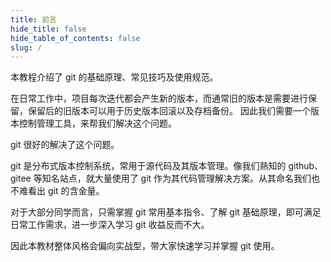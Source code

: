 ```yaml
---
title: 前言
hide_title: false
hide_table_of_contents: false
slug: /
---
```


本教程介绍了 git 的基础原理、常见技巧及使用规范。

在日常工作中，项目每次迭代都会产生新的版本，而通常旧的版本是需要进行保留，保留后的旧版本可以用于历史版本回滚以及存档备份。
因此我们需要一个版本控制管理工具，来帮我们解决这个问题。

git 很好的解决了这个问题。

git 是分布式版本控制系统，常用于源代码及其版本管理。像我们熟知的 github、gitee 等知名站点，就大量使用了 git 作为其代码管理解决方案。从其命名我们也不难看出 git 的含金量。

对于大部分同学而言，只需掌握 git 常用基本指令、了解 git 基础原理，即可满足日常工作需求，进一步深入学习 git 收益反而不大。

因此本教材整体风格会偏向实战型，带大家快速学习并掌握 git 使用。
